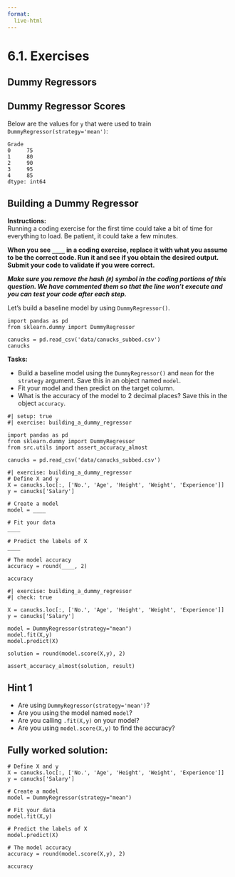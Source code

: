 ```yaml
---
format:
  live-html
---
```


<script src='../../src/quiz.js'></script>  

# 6.1. Exercises

## Dummy Regressors

<div id='mcq1'></div> 
<script>
    generateQuiz(
        'mcq1', 
        'Question 1', 
        'When using a regression model, which of the following is not a possible return value from .score(X,y)?', 
        {
        '0.0': 'This is a possible value. This is expected when using a dummy classifier with a <code>mean</code> strategy.',
        '1.0': '1.0 is the highest possible value.',
        '-0.2': 'Negative values are a possible score when using regression classifiers.',
        '1.5': 'Great! 1.0 is the highest possible value.'
        },
        '1.5',
    );
</script>

## Dummy Regressor Scores

Below are the values for `y` that were used to train  `DummyRegressor(strategy='mean')`:
```out
Grade
0     75
1     80
2     90
3     95
4     85
dtype: int64
```

<div id='mcq2'></div> 
<script>
    generateQuiz(
        'mcq2', 
        'Question 2', 
        'What value will the model predict for every example?', 
        {
        '80': 'Is this the average of all the values?',
        '90': 'Maybe try calculating the average of all the values.',
        '85': 'Great! It will predict the average of all the values.',
        '95': 'This is too high. Have you tried calculating the average of all the values?'
        },
        '85',
    );
</script>

## Building a Dummy Regressor

**Instructions:**    
Running a coding exercise for the first time could take a bit of time for everything to load.  Be patient, it could take a few minutes. 

**When you see `____` in a coding exercise, replace it with what you assume to be the correct code.  Run it and see if you obtain the desired output.  Submit your code to validate if you were correct.**

_**Make sure you remove the hash (`#`) symbol in the coding portions of this question.  We have commented them so that the line won't execute and you can test your code after each step.**_

Let's build a baseline model by using `DummyRegressor()`. 

```pyodide
import pandas as pd
from sklearn.dummy import DummyRegressor

canucks = pd.read_csv('data/canucks_subbed.csv')
canucks
```

**Tasks:**   

- Build a baseline model using the `DummyRegressor()`  and `mean` for the `strategy` argument. Save this in an object named `model`. 
- Fit your model and then predict on the target column. 
- What is the accuracy of the model to 2 decimal places? Save this in the object `accuracy`.

```pyodide
#| setup: true
#| exercise: building_a_dummy_regressor

import pandas as pd
from sklearn.dummy import DummyRegressor
from src.utils import assert_accuracy_almost

canucks = pd.read_csv('data/canucks_subbed.csv')
```


```pyodide
#| exercise: building_a_dummy_regressor
# Define X and y
X = canucks.loc[:, ['No.', 'Age', 'Height',	'Weight', 'Experience']]
y = canucks['Salary']

# Create a model
model = ____

# Fit your data 
____

# Predict the labels of X
____

# The model accuracy
accuracy = round(____, 2)

accuracy
```

```pyodide
#| exercise: building_a_dummy_regressor
#| check: true

X = canucks.loc[:, ['No.', 'Age', 'Height',	'Weight', 'Experience']]
y = canucks['Salary']

model = DummyRegressor(strategy="mean")
model.fit(X,y)
model.predict(X)

solution = round(model.score(X,y), 2)

assert_accuracy_almost(solution, result)
```

:::: { .hint exercise="building_a_dummy_regressor"}
::: { .callout-note collapse="false"}

## Hint 1

- Are using `DummyRegressor(strategy='mean')`?
- Are you using the model named `model`?
- Are you calling `.fit(X,y)` on your model?
- Are you using `model.score(X,y)` to find the accuracy?
:::
::::

:::: { .solution exercise="building_a_dummy_regressor" }
::: { .callout-tip collapse="false"}

## Fully worked solution:

```pyodide
# Define X and y
X = canucks.loc[:, ['No.', 'Age', 'Height',	'Weight', 'Experience']]
y = canucks['Salary']

# Create a model
model = DummyRegressor(strategy="mean")

# Fit your data 
model.fit(X,y)

# Predict the labels of X
model.predict(X)

# The model accuracy
accuracy = round(model.score(X,y), 2)

accuracy
```

:::
::::
